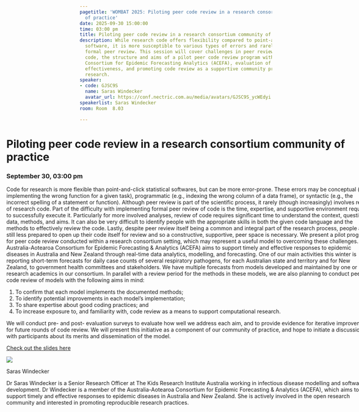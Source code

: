 ```yaml
---
pagetitle: 'WOMBAT 2025: Piloting peer code review in a research consortium community
  of practice'
date: 2025-09-30 15:00:00
time: 03:00 pm
title: Piloting peer code review in a research consortium community of practice
description: While research code offers flexibility compared to point-and-click statistical
  software, it is more susceptible to various types of errors and rarely undergoes
  formal peer review. This session will cover challenges in peer reviewing research
  code, the structure and aims of a pilot peer code review program within the Australia-Aotearoa
  Consortium for Epidemic Forecasting Analytics (ACEFA), evaluation of the program's
  effectiveness, and promoting code review as a supportive community practice in computational
  research.
speaker:
- code: GJSC9S
  name: Saras Windecker
  avatar_url: https://conf.nectric.com.au/media/avatars/GJSC9S_ycWEdyi.jpg
speakerlist: Saras Windecker
room: Room  8.03

---
```


:::::: {.grid style="width: 100vw;  transform: translateX(-20%);"}
::: {#sponsors_banner .g-col-12 .title}
# Piloting peer code review in a research consortium community of practice

### September 30, 03:00 pm
:::

::: {.g-col-12 .full_text_block style="min-width: 640px; max-width:1080px; margin: 0 auto"}

Code for research is more flexible than point-and-click statistical softwares, but can be more error-prone. These errors may be conceptual (e.g., implementing the wrong function for a given task), programmatic (e.g., indexing the wrong column of a data frame), or syntactic (e.g., the incorrect spelling of a statement or function). Although peer review is part of the scientific process, it rarely (though increasingly) involves review of research code. Part of the difficulty with implementing formal peer review of code is the time, expertise, and supportive environment required to successfully execute it. Particularly for more involved analyses, review of code requires significant time to understand the context, questions, data, methods, and aims. It can also be very difficult to identify people with the appropriate skills in both the given code language and the methods to effectively review the code. Lastly, despite peer review itself being a common and integral part of the research process, people are still less prepared to open up their code itself for review and so a constructive, supportive, peer space is necessary. We present a pilot program for peer code review conducted within a research consortium setting, which may represent a useful model to overcoming these challenges. The Australia-Aotearoa Consortium for Epidemic Forecasting &amp; Analytics (ACEFA) aims to support timely and effective responses to epidemic diseases in Australia and New Zealand through real-time data analytics, modelling, and forecasting. One of our main activities this winter is reporting short-term forecasts for daily case counts of several respiratory pathogens, for each Australian state and territory and for New Zealand, to government health committees and stakeholders. We have multiple forecasts from models developed and maintained by one or more research academics in our consortium. In parallel with a review period for the methods in these models, we are also planning to conduct peer code review of models with the following aims in mind:

1. To confirm that each model implements the documented methods;
2. To identify potential improvements in each model's implementation;
3. To share expertise about good coding practices; and
4. To increase exposure to, and familiarity with, code review as a means to support computational research.

We will conduct pre- and post- evaluation surveys to evaluate how well we address each aim, and to provide evidence for iterative improvements for future rounds of code review. We will present this initiative as a component of our community of practice, and hope to initiate a discussion with participants about its merits and dissemination of the model.


:::{.slides-btn}
[Check out the slides here](../../../slides/Windecker_presentation.pdf)
:::



::: speaker

:::{.speaker-header}
![](https://conf.nectric.com.au/media/avatars/GJSC9S_ycWEdyi.jpg) 
:::

:::{.speaker-name}
Saras Windecker
:::

:::{.speaker-bio}
Dr Saras Windecker is a Senior Research Officer at The Kids Research Institute Australia working in infectious disease modelling and software development. Dr Windecker is a member of the Australia-Aotearoa Consortium for Epidemic Forecasting &amp; Analytics (ACEFA), which aims to support timely and effective responses to epidemic diseases in Australia and New Zealand. She is actively involved in the open research community and interested in promoting reproducible research practices.
:::

:::



:::

<div>

</div>
::::::

```{=html}
<style>
#title-block-header {
display: none !important;
}
</style>
```
